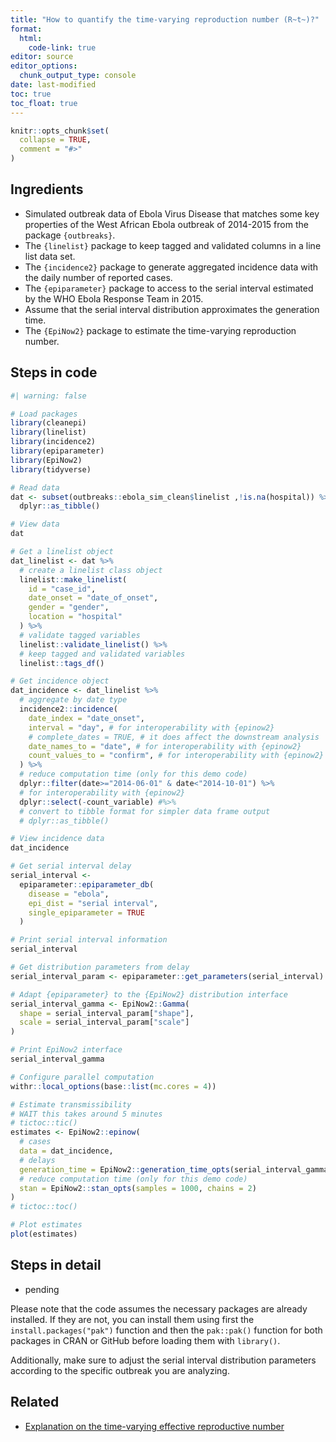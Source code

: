 ```yaml
---
title: "How to quantify the time-varying reproduction number (R~t~)?"
format: 
  html:
    code-link: true
editor: source
editor_options: 
  chunk_output_type: console
date: last-modified
toc: true
toc_float: true
---
```


```r
knitr::opts_chunk$set(
  collapse = TRUE,
  comment = "#>"
)
```

## Ingredients

- Simulated outbreak data of Ebola Virus Disease that matches some key properties of the West African Ebola outbreak of 2014-2015 from the package `{outbreaks}`.
- The `{linelist}` package to keep tagged and validated columns in a line list data set.
- The `{incidence2}` package to generate aggregated incidence data with the daily number of reported cases.
- The `{epiparameter}` package to access to the serial interval estimated by the WHO Ebola Response Team in 2015.
- Assume that the serial interval distribution approximates the generation time.
- The `{EpiNow2}` package to estimate the time-varying reproduction number.

## Steps in code

```r
#| warning: false

# Load packages
library(cleanepi)
library(linelist)
library(incidence2)
library(epiparameter)
library(EpiNow2)
library(tidyverse)

# Read data
dat <- subset(outbreaks::ebola_sim_clean$linelist ,!is.na(hospital)) %>% 
  dplyr::as_tibble()

# View data
dat

# Get a linelist object
dat_linelist <- dat %>% 
  # create a linelist class object
  linelist::make_linelist(
    id = "case_id",
    date_onset = "date_of_onset", 
    gender = "gender",
    location = "hospital"
  ) %>% 
  # validate tagged variables
  linelist::validate_linelist() %>% 
  # keep tagged and validated variables
  linelist::tags_df()

# Get incidence object
dat_incidence <- dat_linelist %>% 
  # aggregate by date type
  incidence2::incidence(
    date_index = "date_onset",
    interval = "day", # for interoperability with {epinow2}
    # complete_dates = TRUE, # it does affect the downstream analysis
    date_names_to = "date", # for interoperability with {epinow2}
    count_values_to = "confirm", # for interoperability with {epinow2}
  ) %>%
  # reduce computation time (only for this demo code)
  dplyr::filter(date>="2014-06-01" & date<"2014-10-01") %>%
  # for interoperability with {epinow2}
  dplyr::select(-count_variable) #%>%
  # convert to tibble format for simpler data frame output
  # dplyr::as_tibble()

# View incidence data
dat_incidence

# Get serial interval delay
serial_interval <-
  epiparameter::epiparameter_db(
    disease = "ebola",
    epi_dist = "serial interval",
    single_epiparameter = TRUE
  )

# Print serial interval information
serial_interval

# Get distribution parameters from delay 
serial_interval_param <- epiparameter::get_parameters(serial_interval)

# Adapt {epiparameter} to the {EpiNow2} distribution interface
serial_interval_gamma <- EpiNow2::Gamma(
  shape = serial_interval_param["shape"],
  scale = serial_interval_param["scale"]
)

# Print EpiNow2 interface
serial_interval_gamma

# Configure parallel computation
withr::local_options(base::list(mc.cores = 4))

# Estimate transmissibility
# WAIT this takes around 5 minutes
# tictoc::tic()
estimates <- EpiNow2::epinow(
  # cases
  data = dat_incidence,
  # delays
  generation_time = EpiNow2::generation_time_opts(serial_interval_gamma),
  # reduce computation time (only for this demo code)
  stan = EpiNow2::stan_opts(samples = 1000, chains = 2)
)
# tictoc::toc()

# Plot estimates
plot(estimates)
```

## Steps in detail

- pending
<!-- - The `outbreaks` package is loaded to access the simulated Ebola outbreak data. -->
<!-- - The `epiparameter` package is loaded to access the library of epidemiological parameters. -->

<!-- - The `ebola_sim_clean` object from the package contains the simulated outbreak data. -->
<!-- - The `linelist` object contains the first list element from `ebola_sim_clean`. -->
<!-- - The `incidence()` function from the `incidence` package converts the vector `date_of_onset` from the `linelist` data frame to an `incidence` class object. -->

<!-- - The `epidist_db()` function from the `epiparameter` package extract a parameter by specifying the disease name in the `disease` argument, epidemiological distribution in the `epi_dist` argument, and author name in the `author` argument. -->

<!-- - The `estimate_R()` function from the `EpiEstim` package estimates the time-varying reproduction number (Rt). We provide the `incidence_data`, specify the method as `"parametric_si"` (parametric with a known serial interval), and pass the serial interval distribution parameters using the `make_config` function. -->
<!-- - The `plot` function creates three plots from the `estimate_R` class object.  -->

Please note that the code assumes the necessary packages are already installed. If they are not, you can install them using first the `install.packages("pak")` function and then the `pak::pak()` function for both packages in CRAN or GitHub before loading them with `library()`. 

Additionally, make sure to adjust the serial interval distribution parameters according to the specific outbreak you are analyzing.

## Related

- [Explanation on the time-varying effective reproductive number](https://mrc-ide.github.io/EpiEstim/articles/full_EpiEstim_vignette.html)
